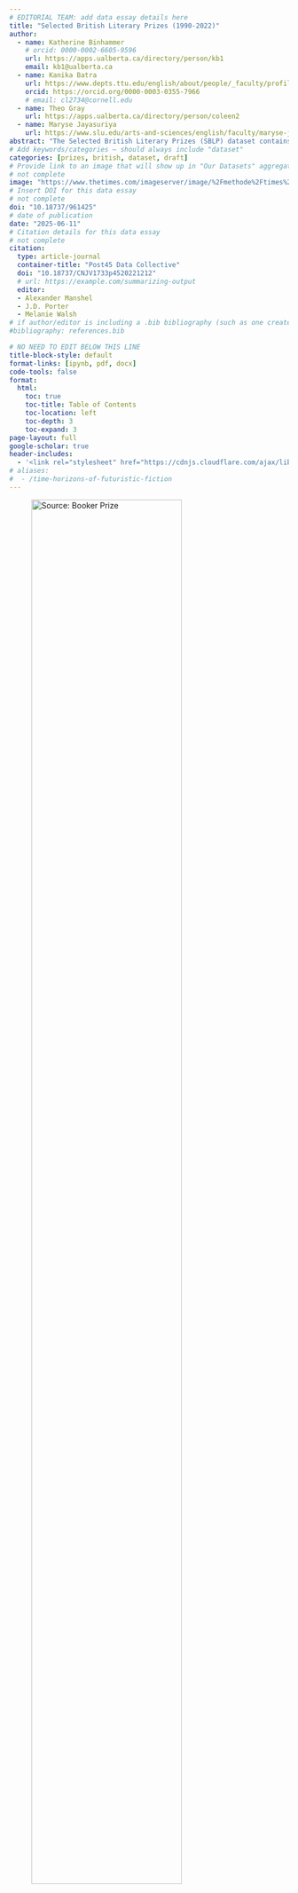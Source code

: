 ```yaml
---
# EDITORIAL TEAM: add data essay details here
title: "Selected British Literary Prizes (1990-2022)"
author:
  - name: Katherine Binhammer
    # orcid: 0000-0002-6605-9596
    url: https://apps.ualberta.ca/directory/person/kb1
    email: kb1@ualberta.ca
  - name: Kanika Batra
    url: https://www.depts.ttu.edu/english/about/people/_faculty/profiles/batra_kanika.php
    orcid: https://orcid.org/0000-0003-0355-7966
    # email: cl2734@cornell.edu
  - name: Theo Gray
    url: https://apps.ualberta.ca/directory/person/coleen2
  - name: Maryse Jayasuriya
    url: https://www.slu.edu/arts-and-sciences/english/faculty/maryse-jayasuriya.php
abstract: "The Selected British Literary Prizes (SBLP) dataset contains information on nine major literary prizes in the U.K. from 1990 to 2022 and demographic information on 682 prize winners and shortlisted authors. The prizes included are the James Tait Black Memorial Prize, Costa Book Award, The Booker Prize, Women’s Prize for Fiction, The Gold Dagger Award, The British Science Fiction Association Award, The T.S. Eliot Prize for Poetry, The Ted Hughes Award for New Work in Poetry, and The Baillie Gifford Prize for Non-Fiction."
# Add keywords/categories — should always include "dataset"
categories: [prizes, british, dataset, draft]
# Provide link to an image that will show up in "Our Datasets" aggregation
# not complete
image: "https://www.thetimes.com/imageserver/image/%2Fmethode%2Ftimes%2Fprod%2Fweb%2Fbin%2F17ab84be-47ff-11ed-bad9-7fa0c293ad00.jpg?crop=1600%2C900%2C0%2C0&format=webp&resize=1500"
# Insert DOI for this data essay
# not complete
doi: "10.18737/961425"
# date of publication
date: "2025-06-11"
# Citation details for this data essay
# not complete
citation:
  type: article-journal
  container-title: "Post45 Data Collective"
  doi: "10.18737/CNJV1733p4520221212"
  # url: https://example.com/summarizing-output
  editor:
  - Alexander Manshel
  - J.D. Porter
  - Melanie Walsh
# if author/editor is including a .bib bibliography (such as one created from Zotero) for cited sources, uncomment and provide the correct reference here
#bibliography: references.bib

# NO NEED TO EDIT BELOW THIS LINE
title-block-style: default
format-links: [ipynb, pdf, docx]
code-tools: false
format: 
  html:
    toc: true
    toc-title: Table of Contents
    toc-location: left
    toc-depth: 3
    toc-expand: 3
page-layout: full
google-scholar: true 
header-includes:
  - '<link rel="stylesheet" href="https://cdnjs.cloudflare.com/ajax/libs/font-awesome/6.0.0-beta3/css/all.min.css">'
# aliases:
#  - /time-horizons-of-futuristic-fiction
---
```


```{=html}
<!-- EDITORIAL TEAM: Create a new directory in posts/ with appropriate title for data essay (which will become the URL slug, e.g. /nea-creative-writing-fellowships becomes https://post45-data-collective.github.io/website/posts/nea-creative-writing-fellowships/).

Then, duplicate this template, rename it index.qmd, and place it inside the appropriate directory inside /posts.

Then fill in the rest of the information above and below. -->
```

<!-- Include image for data essay -->

![Source: [Booker Prize](https://www.thetimes.com/imageserver/image/%2Fmethode%2Ftimes%2Fprod%2Fweb%2Fbin%2F17ab84be-47ff-11ed-bad9-7fa0c293ad00.jpg?crop=1600%2C900%2C0%2C0&format=webp&resize=1500)](https://www.thetimes.com/imageserver/image/%2Fmethode%2Ftimes%2Fprod%2Fweb%2Fbin%2F17ab84be-47ff-11ed-bad9-7fa0c293ad00.jpg?crop=1600%2C900%2C0%2C0&format=webp&resize=1500){fig-align="center" width="80%"}

<!-- Include brief introduction to/description of data essay  -->

<!-- If there are multiple datasets, please provide a title for each dataset with its own description  -->


# Data Table

```ojs
//|echo: false
import {viewof dataSummaryView, Tabulator, viewof selectedColumns, viewof dataSet, tableContainer, fetchData, generateTabulatorTableFromCSV, progress, progressbar} from "8bb63a6cde9addff"
```


```ojs
//|echo: false
//|output: false
raw_data = fetchData("https://raw.githubusercontent.com/Post45-Data-Collective/data/refs/heads/main/british_literary_prizes/british_literary_prizes-1990-2022.csv")
```


```ojs
//|echo: false
//|output: false

// Example usage
generateTabulatorTableFromCSV(
  "#table-container4",

  "https://raw.githubusercontent.com/Post45-Data-Collective/data/refs/heads/main/british_literary_prizes/british_literary_prizes-1990-2022.csv",
  {
    displayedColumns: ["prize_year", "prize_alias", "first_name", "last_name", "gender", "sexuality","prize_genre", "prize_institution", "prize_name",
          "uk_residence",
        "ethnicity_macro", "ethnicity",
        "highest_degree", "degree_field", "degree_field_category", "degree_institution",
        "book_title", "person_role", "viaf", "book_id", "person_id", "prize_id"],

    columnPopups: [
  "Year the prize was awarded",                      // prize_year

  "Name of the prize currently",              // prize_alias
  "Author's first name",                             // given_name
  "Author's last name",                            // family_name
  "Author's gender (self-declared or public)",       // gender
  "Author's sexuality (self-declared or public)",    // sexuality
  "Genre category of the awarded book",              // prize_genre
  "Institution that sponsored the prize",            // prize_institution
  "Name of the prize at time of award",              // prize_name,
  "Whether the author holds UK residence status",    // uk_residence
  "Ethnicity macro category (standardized)",         // ethnicity_macro
  "Author's ethnicity (self-declared or public)",    // ethnicity
  "Highest level of post-secondary education",       // highest_degree
  "Field of study for highest degree",               // degree_field
  "Degree field macro category (standardized)",      // degree_field_category
  "Institution where the highest degree was earned", // degree_institution
  "Title of the awarded or shortlisted book",        // book_title
  "Whether author won or was shortlisted",           // person_role
  "VIAF identifier for the author",                  // viaf
  "Unique identifier for the book in this dataset",  // book_id
  "Unique identifier for the author in this dataset",// person_id
  "Unique identifier for the prize in this dataset"  // prize_id
],
    columnWidths: { "prize_name": "30px", "prize_alias": "30px" },
    //currencyColumns: ["prize_amount"],
    categoryColumns: [ "prize_genre", "prize_alias", "prize_name", "gender", "sexuality", "uk_residence",
        "ethnicity_macro", "ethnicity", "highest_degree", "degree_field_category", "person_role"],
     sortColumns: ["prize_year", "prize_name"],
     sortOrders: ["desc"],
    buttonContainerId: "#button-container1",
    rawButtonId: "#download-raw1",
    urlCopyButtonId: "#copy-url1",
  }
);
```

<div id="table-container4" style="height: 500px">
</div>

Download Full Data (including hidden columns)
<div id='button-container'>
  <button id="download-raw1"><i class="fas fa-download"></i></i> Download Full Data</button>
  <button id="copy-url1"><i class="fas fa-copy"></i> Copy Full Data URL</button>
</div>

Download Table Data (including filtered options)

<div id='button-container1'>
  <button id="download-csv"><i class="fas fa-download"></i></i> Download CSV</button>
  <button id="download-json"><i class="fas fa-download"></i></i> Download JSON</button>
  <button id="download-xlsx"><i class="fas fa-download"></i></i> Download Excel</button>
</div>

<div id="progress-container" style="width: 100%; display: block;">
  <progress id="progress-bar" style="width: 100%;" max="100" value="0"></progress>
  <div id="progress-text" style="text-align: center; margin-top: 5px;"></div>
</div>


::: {.callout-tip icon="false"}
## Creative Commons License

<p xmlns:cc="http://creativecommons.org/ns#">

This work is licensed under <a href="https://creativecommons.org/licenses/by/4.0/?ref=chooser-v1" target="_blank" rel="license noopener noreferrer" style="display:inline-block;">CC BY 4.0<img src="https://mirrors.creativecommons.org/presskit/icons/cc.svg?ref=chooser-v1" style="height:22px!important;margin-left:3px;vertical-align:text-bottom;"/><img src="https://mirrors.creativecommons.org/presskit/icons/by.svg?ref=chooser-v1" style="height:22px!important;margin-left:3px;vertical-align:text-bottom;"/></a>

</p>
:::


# Significance and Context

The prizes in this dataset were included based on their prestige, longevity, and an eye towards generic representation of various kinds of fiction, poetry, drama, and non-fiction. They are the James Tait Black Memorial Prize (Fiction and Drama), Costa Book Award (Book of the Year, Novel, First Novel, Poetry, Biography, Childrens), The Booker Prize, Women’s Prize for Fiction, The Gold Dagger Award, The British Science Fiction Association Award, The T.S. Eliot Prize for Poetry, The Ted Hughes Award for New Work in Poetry, and The Baillie Gifford Prize for Non-Fiction. This dataset contains primary categories of information on individual authors comprising gender, sexuality, UK residency, ethnicity, geography and details of educational background, including institutions where the authors acquired their degrees and their fields of study. Along with other similar projects, we aim to provide information to assess the cultural, social and political factors determining literary prestige.1 Our goal  is to contribute to greater transparency in discussions around diversity and equity in literary prize cultures.

# Background and Scholarship

 British literary prizes have been mired in controversies involving selection of juries, their financial entanglements, representation of women and non-binary authors and those from racial and ethnically diverse backgrounds among shortlisted authors.2 Pierre Bourdieu’s concepts of the field of cultural production and symbolic capital are the basis of several important studies of prizes. Very often discussions of British literary prizes have focused on the Booker awards (Auguscik, Cachin and Ducas-Spaed, Norris, Todd, Strongman). In other cases, critics have examined the relationship between prizes and national literary traditions when those traditions are somewhat ex-centric to metropoles as is the case with Canadian and Scottish literature. Examples of this work are Gillian Roberts’s study of prize-winning Canadian authors and Stevie Marsden’s recent analysis of Scottish national literature through the history of the Saltire prize.

Pascale Casanova in *The World Republic of Letters* (2004) and James English in *The Economy of Prestige* (2005) invoke and contest Bourdieu’s sociological insights to discuss implicit assumptions and biases in literary prize cultures. Prizes, English says, “serve simultaneously as a means of recognizing an ostensibly higher, uniquely aesthetic form of value and as an arena in which such value often appears subject to the most businesslike system of production and exchange.” Recognizing that cultural value is always influenced by hierarchies of class, race, gender, or nation, English offers a sociological analysis of contemporary prize culture that is attentive to its market imperatives but does not consider these as the sole arbiter of value or capital. Our research also resonates with Casanova’s thesis about the world literary space or republic of letters constituted and consolidated in European cities such as Paris and London where prizes are one mode of currency in the literary marketplace. Thus, the emergence since the 1980s of writers of African, Asian, Caribbean, and Arab backgrounds in prize lists can be taken as a sign of the ‘worlding’ of British prizes. 

These incisive analyses hinged on nationality sometimes pay insufficient attention to gender, race and/or ethnicity when outlining the contours of the world literary space. Even as prizes gild the reputation of contemporary authors and works with symbolic capital, their reputations are sometimes tarnished by explicit and implicit biases. Other factors are location of prize centers, jury and committee compositions and the influence of corporate publishers. Nevertheless, authors and publishers capitalize prize-winning books in various ways. In the SBLP data the language (English) and the location of prizes (Britain), necessitates a realistic look at literary recognition by the metropole of works by authors from other parts of the world, including Britain’s former colonies. In the late twentieth century and twenty-first century these prizes can also be seen as participating, being influenced by, and in turn influencing *the* prize among prizes, the Nobel. Six  male authors and a woman author in the data – J.M. Coetzee, Abdulrazak Gurnah, Seamus Heaney, Kazuo Ishiguro, Toni Morrison, Orhan Pamuk, and Derek Walcott – were shortlisted or won one or more of these prizes and the Nobel Prize for Literature. 

# Using this Dataset

This data indicates trends in the generation of literary and cultural capital. It will thus be useful to students, scholars, teachers, and literary and cultural historians of contemporary world literature who would like to know more about the relationship between the cultural formation of writers (their gender, sexuality, location, ethnicity, education) and the garnering of literary capital through the awarding of prizes. It will also be of interest to other researchers who are developing similar projects, especially on U.K. or non-U.K. prizes not covered here. As well, researchers might find the ethnicity macro categories we developed useful when considering demographic information on literary authors.

The data can contribute to answering questions such as:

1. How many British writers versus writers with affiliations beyond Britain have been shortlisted/awarded these prizes?  
2. Have prizes improved their record on gender and/or ethnic representation in shortlists and awardees?  
3. What are the economic consequences of prizes for the writer’s career in publishing and media?  
4. Is there a connection between specific educational credentials and/or educational institutions and writers’ chances of being shortlisted or winning?  
5. Are there identifiable trends in the literary styles of shortlisted or winning works in specific years or decades?  
6. In which genres are women, Black, Asian and ethnically diverse writers most likely to be shortlisted and/or awarded?

We hope that besides researchers, prize committees who wish to examine the history of racial, ethnic and gender (dis)parities in a particular award category will now have the SBLP data to make a case for diverse ethnic, gender, and geographical representation.


# Collection and Creation

The SBLP dataset was created by Katherine Binhammer, Kanika Batra, Theo Gray, and Maryse Jayasuriya as part of ongoing research for [*The Orlando Project: Feminist Literary History and Digital Humanities*](https://www.artsrn.ualberta.ca/orlando/). It draws on research for *Volume Four: Revisioning the Contemporary* of a four-volume narrative history based on the [Orlando textbase](https://orlando.cambridge.org/) (Cambridge UP).  Our research goal was to assess the role major British literary prizes play in promoting and circulating contemporary literature and to determine whether the shortlist and winners are representative of a multicultural Britain. PhD candidate Theo Gray did the heavy lifting of data compilation, and their work was compensated with a research assistant stipend from the University of Alberta and the Social Science and Humanities Council of Canada.  The three other scholars are senior faculty at research-intensive universities whose work is incentivized by their institutions in various ways including course releases, sabbaticals, research funding, and merit salary increases.

Data collection began with collaborators deciding upon a list of prizes based on longevity, award monies, genre coverage, and reach within and beyond Britain. Even within these parameters collaborators decided one way to prioritize information on specific awards was by 1\) the year in which they were founded; and 2\) prize money. Theo Gray hand compiled the data on each author in consultation with Katherine Binhammer based on an intersectional feminist approach which included the following: gender, sexuality, UK residency, ethnicity classifications, ethnicity, highest degree, degree institution country, degree institution, degree field category, degree field. Kanika Batra and Theo Gray discussed and arrived at the macro and parsed ethnicity categories. The main sources of information on each author were prize websites, author websites, author bios, profiles, obituary articles, interviews, podcasts, and recorded readings. Wherever possible, scholarly sources such as encyclopedias and biographical dictionaries were consulted, though because our focus was on the past few decades, such material was limited. Maryse Jayasuiya and Kanika Batra cross-checked the parsed ethnicity information with categorical complexities noted for further questioning. Collaborators met from January 2024-May 2025 to clarify and refine various categories balancing granularity and generality.

## Metadata Discussion
**Prize names:** For purposes of aggregation, we decided to normalize historic prize names to their contemporary forms in addition to their prize\_id column. This was done with an additional column (prize\_alias) that clarifies that, for instance, the “Whitbread Biography,” “Whitbread Biography Award,” and “Costa Biography” are all part of the same prize series even though they have gone by different names at different times. The same is the case with the “Booker” and the “Man Booker.”

**Prize dates** include prizes awarded from 1990 to 2022\. Although some of the prizes in the SBLP data were instituted much earlier, these dates were decided to indicate recent trends among shortlisted and winning authors. Further, the establishment of newer awards like Women’s and Ted Hughes allows for comparisons across older ones such as James Tait and the Booker within a similar time frame without creating too many data discrepancies.

**Ethnicity** was labeled primarily by the ways in which authors identified themselves. The sources were the same as those for compiling the data on the authors, with the 2021 UK census classifications and UK Guidelines for Writing about Ethnicity as points of reference. Our aim is to “decouple ethnicity, as it functions in the dominant discourse, from its equivalence with nationalism, imperialism, racism and the state, which are the points of attachment around which a distinctive British or, more accurately, English ethnicity have been constructed” (Hall).  A further discussion of the knotty ethical considerations of collecting ethnicity data is included below.

**Gender and Sexuality** of an author is understood to be fluid. The author’s self-identification of gender was prioritized over other gender assignments. Some gender assignments and pronouns may have subsequently changed from the three used in the data: “man,” “woman,” and “non-binary.” Unless self-identified as “queer” (which includes LBGTQ2+), an author’s sexuality is listed as “unknown,” to indicate that sexuality exists on a continuum between straight and queer, and to indicate that many straight authors do not feel the need to identify their sexuality explicitly, though it may be deduced from their biographies or interviews. We include sexuality because considering it allows for a politics of ethnicity premised on diversity and difference to emerge (Hall) and because it undermines the idea of cis hetero white Englishness as an unmarked but nevertheless normative ethnicity.  Roughly six percent of the authors in the dataset identify as queer, and one author identified himself as straight.

**Educational** classifications were based on the author’s highest degree. Data collected includes the institution where the authors acquired their degrees, degree institution country, and the level of highest degree attained. In addition, a set of degree field macro-categories was created to track patterns in academic training, while preserving data on the degree fields (which varied from person to person and institution to institution). The categories were Writing, Arts, History and Cultural Studies, Language and Literature, Law, Math, and Sciences, Philosophy and Theology, Politics and Economics, Medicine and Social Work, Multiple, none, and unknown. Here too, the information provided by the author was the first basis of the labels. In some cases, one or more of these pieces of information was not available. Where either the degree field, country, institution, or degree, or more than one of these was not traceable with certainty, it was listed as “unknown.”

**Linked Data:** Finally, where viaf codes could be found for authors, these are included.

# Description

The columns in the dataset include:

**prize\_id**: unique prize identifier used in the SBLP dataset

**prize\_alias:** name of the prize awarded, regularized to the most current name

**prize\_name**: name of the prize awarded, at the time of award

**prize\_institution**: institution that sponsored the prize

**prize\_year**: year the prize was awarded

**prize\_genre**: genre category of book that the prize was awarded to

**person\_id**: unique author identifier used in the SBLP dataset, assigned in order of entity entry to the dataset

**person\_role**: whether author was shortlisted or won the prize

**last\_name**: family name of author

**first\_name**: given name of author

**name**: full name author in family name, given name format

**gender**: author’s gender, as self-declared/publicly available

**sexuality**: author’s sexuality, as self-declared/publicly available

**uk\_residence**: whether the author holds residence status in the UK at the time of data gathering

**ethnicity\_macro**: ethnicity macro category, as created for this dataset 

**ethnicity**: ethnicity as self-declared/publicly available	

**highest\_degree**: highest level of post-secondary education

**degree\_institution**: institution from which the highest degree was attained

**degree\_field\_category**: degree macro category, as created for this dataset

**degree\_field**: field of study, as self-declared/publicly available

**viaf**: virtual internet authority file code

**book\_id**: unique book identifier used in the SBLP dataset

**book\_title**: title of the awarded or shortlisted book

# Ethical Considerations

All of the information in this dataset is publicly available. Information about a writer’s location, gender identity, race, ethnicity, or education from scholarly and public sources can be sensitive. The data provided here enables the study of broad patterns and is not intended as definitive. 

Requests to correct, amend, or remove any sensitive information will be honored. Please contact Katherine Binhammer ([kb1@ualberta.ca](mailto:kb1@ualberta.ca))  or Kanika Batra ([kanika.batra@ttu.edu](mailto:kanika.batra@ttu.edu)) with any questions or concerns.

## Notes on Ethnic Identifications

Collecting data to group authors' ethnicity and making general claims about writers is perhaps the most challenging component of our research. Following important Black cultural studies work we recognize that both race and ethnicity are “discursive constructs” and “sliding signifiers.” Further, ethnic groups in official UK data combine different aspects of individual identity, and many of the categories are informed by historical ideas of race (Mirza). UK government guidelines for writing about ethnicity explicitly state that they refer to ethnicity and not race because: surveys usually ask people for their ethnicity and not their race; using consistent terms helps people to understand their data. We are aware that these guidelines obscure racial identifiers and racial biases.

We began by using the UK census categories but quickly found that they were not adequate to the complexities of our specific needs since they apply to UK citizens whereas our dataset includes international authors. Thus, we assembled three tiers of data. Self-identification of authors was recorded, as well as the UK census category if the author resided in the UK. In addition, all authors, both UK residents and international, were grouped into ethnicity macro categories. As the SBLP collects data on UK-based prizes, the ethnicity categories under which authors are grouped have a UK slant, even though sometimes these may not be as valid or as applicable in the case of international authors where other factors might have greater relevance.

Once the data had been compiled, a major question which emerged was granularity and whether it was possible to group certain definitions to make larger claims about white and non-white identities. As this is a common concern in data representation, we talked about the possibility of collapsing ethnicity classifications. Here we worked simultaneously with geographical location, cultural background, racial self-identification, and UK ethnicity categories. We worked with race, ethnicity and national assignments when we collapsed White Canadian, White American, White Australian, White New Zealander, White South African, Bulgarian, Croatian-Iranian American, Iranian American, Turkish American, Icelandic, Spanish, Dutch, German, Swedish, Albanian, Slavic Australian, English-Canadian into “Non-UK White.” Similarly, in “Estonian British,” “Chinese British,” or “British Mauritian,” the placement of British or another nationality first depended on various factors. Some authors hold dual nationalities while others claim British as their primary national identity though they may have lived in another country for most of their writerly careers. A select few may place either nationality first depending on where their books are published and the primary readership they hope to attract. Finally, some diasporic authors claim British nationality as primary though they may not yet have acquired formal UK citizenship.

We faced a similar ethical dilemma when deliberating whether to include Trinidadian British, Jamaican Chinese British, British Guyanese, Jamaican British under “British Caribbean,” as it flattens distinct Caribbean national identities. Moreover, as “British Caribbean” is more accepted than “Caribbean British,” the former does not accurately represent authors who place their island Caribbean identities foremost. We finally decided on “Caribbean,” as a macro category. Another added complication is that some ethnic groups are also nationalities such as Bangladeshi, Chinese, Indian, and Pakistani. Often there are clear cultural and religious connections between some of these groups; at other times these connections are less cultural than regional or geographic. We made considered decisions regarding other macro categories. Indian, Pakistani, Bengali, Bangladeshi, Malaysian, Sri Lankan, Hong Kong authors can be categorized as “South Asian” and/or “Asian.” We ultimately decided on “Asian” as a more capacious, though less geographically specific and culturally connected category.

A few examples may help explain these complications. A major literary figure such as Caryl Phillips is subsumed under the macro ethnicity category “Caribbean” though in fact he was born in St. Kitts, educated and wrote in Britain, and has been based in the US for several decades. Phillips’ ethnicity in the appended Ethnicity Data Table as “Kittian British American” allows for capturing some of his multiple affiliations. Similarly, Gillian Slovo was born inSouth Africa but has lived in Britain since her family were political exiles there during the apartheid years. Her ethnicity comprises White South African roots and British domicile.  Other instances of controversial categorization may be American born authors, Ottessa Moshfegh and Azadeh Moaveni, both of whom have Iranian parents, listed as “Non-UK White” in the ethnicity macro category.

We hope the ethnicity table accompanying the dataset will be useful to researchers who wish to examine the proximities of ethnicity to race, religion, nationality, language and sometimes country of domicile. As the administrative centers of the prizes are in the UK, the ethnic macro categories remain relevant to the data, despite these complications and contestations. Ethnicity data, even when categorized according to tidy data principles, remains complicated. Researchers who wish to categorize authors differently than the macro categories we use may do so using the parsed identities in the ethnicity table.

With these qualifications. ethnicity as used in the data accomplishes the following goals:

1. challenges pseudo-conceptualization and harmful actualization of race as a vertical hierarchy of white and Black/non-white by positing ethnicity as a horizontal relationality of cultural similarities/differences within and between groups;  
2. bypasses the biological essentialism and normative binarism that is currently associated with rigid racial classifications;  
3. expresses the most effective articulations of ethnicity as cultural identities impacted by processes of globalization including the flow and movement of people, ideas, goods, capital, and technologies, though assimilationist hegemonic versions of ethnicity exist.

Ultimately, we developed the following macro categories which combine race, ethnicity, national affiliation and/or geography (the table below outlines the sub-categories): African, Asian, White American, Non-White American, Black British, Caribbean, Irish, Jewish, Non-U.K. White, unknown and White British. In Britain, as in other parts of the world mentioned in the macro categories, it is often difficult to distinguish various mixed-race ethnicities. We placed mixed race authors in the ethnic macro categories we developed, as explained at the beginning of this paragraph. Authors like Zadie Smith (one white and one black parent) or Hannah Lowe (one white and one mixed-race parent) are listed as Black British or Caribbean respectively based on the way they situate themselves in interviews, writings, promotion and publicity. Mixed race authors are not counted twice in the data.

## Data Table

```ojs
//|echo: false
//|output: false
raw_data2 = fetchData("https://raw.githubusercontent.com/Post45-Data-Collective/data/refs/heads/main/british_literary_prizes/british_literary_prizes-ethnicity-1990-2022.csv")
```


```ojs
//|echo: false
//|output: false

// Example usage
generateTabulatorTableFromCSV(
  "#table-container2",

  "https://raw.githubusercontent.com/Post45-Data-Collective/data/refs/heads/main/british_literary_prizes/british_literary_prizes-ethnicity-1990-2022.csv",
  {
     displayedColumns: ["person_id", "ethnicity_parsed"],
    //     "given_name", "family_name", "gender", "sexuality", "uk_residence",
    //     "ethnicity_macro", "ethnicity",
    //     "highest_degree", "degree_field", "degree_field_category", "degree_institution",
    //     "book_title", "person_role", "viaf", "book_id", "person_id", "prize_id"],

  //   columnPopups: [
  // "Year the prize was awarded",                      // prize_year
  // "Name of the prize at time of award",              // prize_name
  // "Genre category of the awarded book",              // prize_genre
  // "Institution that sponsored the prize",            // prize_institution
  // "Author's given name",                             // given_name
  // "Author's family name",                            // family_name
  // "Author's gender (self-declared or public)",       // gender
  // "Author's sexuality (self-declared or public)",    // sexuality
  // "Whether the author holds UK residence status",    // uk_residence
  // "Ethnicity macro category (standardized)",         // ethnicity_macro
  // "Author's ethnicity (self-declared or public)",    // ethnicity
  // "Highest level of post-secondary education",       // highest_degree
  // "Field of study for highest degree",               // degree_field
  // "Degree field macro category (standardized)",      // degree_field_category
  // "Institution where the highest degree was earned", // degree_institution
  // "Title of the awarded or shortlisted book",        // book_title
  // "Whether author won or was shortlisted",           // person_role
  // "VIAF identifier for the author",                  // viaf
  // "Unique identifier for the book in this dataset",  // book_id
  // "Unique identifier for the author in this dataset",// person_id
  // "Unique identifier for the prize in this dataset"  // prize_id
// ],
     columnWidths: { "ethnicity_parsed": "10px"},
    //currencyColumns: ["prize_amount"],
    categoryColumns: [ "ethnicity_parsed"],
    //     "ethnicity_macro", "ethnicity", "highest_degree", "degree_field_category", "person_role"],
    //  sortColumns: ["prize_year"],
    //  sortOrders: ["desc"],
      buttonContainerId: "#button-container2",
    rawButtonId: "#download-raw2",
    urlCopyButtonId: "#copy-url2",
  }
);
```


<div id="table-container2" style="height: 500px">
</div>

Download Full Data (including hidden columns)
<div id='button-container'>
  <button id="download-raw2"><i class="fas fa-download"></i></i> Download Full Data</button>
  <button id="copy-url2"><i class="fas fa-copy"></i> Copy Full Data URL</button>
</div>

Download Table Data (including filtered options)

<div id='button-container2'>
  <button id="download-csv"><i class="fas fa-download"></i></i> Download CSV</button>
  <button id="download-json"><i class="fas fa-download"></i></i> Download JSON</button>
  <button id="download-xlsx"><i class="fas fa-download"></i></i> Download Excel</button>
</div>


**Asian:** Bangladeshi; Bengali; British Bangladeshi; Cantonese British; Chinese; Chinese American; Chinese British; Chinese Canadian; German Indian; Hong Kong; Indian; Indian American; British Indian; Indian Canadian; Indian English; Indian Welsh; Japanese; Japanese American; Malaysian; Pakistani; Pakistani Scottish; Sri Lankan; Sri Lankan Tamil; Sri Lankan Sinhalese; Vietnamese American; Vietnamese French American

**Non- White American:** Black American; Ethiopian American; Ghanaian American; Dominican American; Indian American; Indigenous American; Mexican

**Black British:** Black British; Black Scottish; British Guyanese; British Kenyan; British Mauritian; British Nigerian; Jamaican British; Nigerian Scottish; Scottish Sierra Leonian; Somali British; Trinidadian British; Zambian British

**Caribbean:** Jamaican; Jamaican Chinese British; Kittitian; Mixed Caribbean; St Lucian; Trinidadian

**Irish:** British Irish; Irish; Irish American; Irish Canadian; Scottish Irish

**Jewish:** Dutch Jewish; Jewish; Jewish American; Jewish Australian; Jewish British; Jewish Canadian; Jewish English; Jewish South African; Welsh Jewish

**Non-UK White:** Albanian; Belarusian; Belgian British; Bulgarian; Canadian; Canadian American; Dutch; Dutch Sri Lankan; English-Canadian; Estonian British; French Canadian; French, English, Dutch; German; German American; German Australian; Greek American; Hungarian; Hungarian British; Hungarian English; Icelandic; Italian; Italian American; Russian Canadian; Scottish American; Serbian American; Slavic Australian; Spanish; Swedish; Turkish; Turkish American; Ukrainian; White American; White American Canadian; White Australian; White Canadian; White New Zealander; White South African

**White British:** American British; British; British Australian; Canadian British; English; English American; English French; French British; Italian British; Northern Irish; Norwegian British; Scottish; Turkish English; Welsh; Welsh Maltese; Yugoslavian British

**African:** Tanzanian, Egyptian, Ghanaian, Nigerian

Ethnic categorization is fraught and can only ever be imperfect as there are no stable categories for understanding ethnicity, especially in relation to its obvious metonymic proximities to race, gender, nationality, religion and geography and not-so-obvious proximities to gender and sexuality. Nevertheless, categorization is a necessary part of the process of researching racial, ethnic, and gender inequities in prize culture.

# Endnotes


1\.  Other such projects include: *The Index of Major Literary Prizes in the U.S.* by Claire Grossman, Juliana Spahr, and Stephanie Young, (Post-45 Data Collective) and the work of Nicola Griffith and other members of the Literary Prize Data group ([nicolagriffith.com/2015/09/08/update-on-literary-prize-data-group/](http://nicolagriffith.com/2015/09/08/update-on-literary-prize-data-group/)). The first, The Index of Major Literary Prizes in the U.S. is far more comprehensive than ours; Grossman, Spahr, and Young include 1800 authors, information on 1100 judges and cover 41 prizes in total, from 1918-2020.

The second, Nicola Griffith’s Literary Prize Data Group, sought to “assemble data on English-language literary prizes to get a picture of how gender bias operates within that ecosystem” and covered the Saltire, Asian Man Booker, Hugo, Nebula, Carnegie, Campbell Memorial, Bailey’s/Women’s, and Australian and New Zealand awards. Some of these are the same prizes we focus on. Though Griffiths does not publish an open dataset and the site’s last updates were in 2015, she does provide good information about gender disparities in winners as well as the male focus of the books recognized and rewarded. Neither the race nor the ethnicity of the prizewinners is considered in the findings.

2\.  [UK Guidelines for Writing about Ethnicity](https://www.ethnicity-facts-figures.service.gov.uk/style-guide/writing-about-ethnicity/) state:

"We do not use the terms BAME (black, Asian and minority ethnic) and BME (black and minority ethnic) because they emphasize certain ethnic minority groups (Asian and black) and exclude others (mixed, other and white ethnic minority groups). The terms can also mask disparities between different ethnic groups and create misleading interpretations of data.  
In March 2021, the Commission on Race and Ethnic Disparities recommended that the government stop using the term BAME.  
One of the recommendations in the final report on COVID-19 disparities, published in December 2021, was to refer to ethnic minority groups individually, rather than as a single group.  
This was supported by research commissioned by the Race Disparity Unit (RDU), which found that people from ethnic minorities were 3 times more likely to agree than disagree that the term ‘BAME’ was unhelpful."  
Publications by the Runnymede Trust, a British race equality and civil rights think tank, use Black and Minority Ethnic (BME) in their reports on racial and ethnic disparities in the UK. Although BME is widely used instead of the now out of favor BAME, we follow The University of Manchester’s Center on the Dynamics of Ethnicity Report, [The impact of Covid-19 and BLM on Black, Asian and ethnically diverse creatives and cultural workers](https://pure.manchester.ac.uk/ws/portalfiles/portal/212029276/Impact_of_covid_and_blm_on_ethnically_diverse_creatives_and_cultural_workers_report.pdf), in using  ‘Black, Asian and ethnically diverse’ as the collective term to refer to racial and ethnic minorities, shortened to ‘ethnically diverse,’ sometimes. Where possible we refer to specific groups.


# Bibliography

Ali, Rosa, Guirand, Stephanie, Byrne, Bridget, Saha, Anamik, & Taylor, Harry (2022). The Impact of Covid-19 and BLM on Black, Asian and Ethnically Diverse Creatives and Cultural Workers. Centre on the Dynamics of Ethnicity and Creative Access. February 2022\. Retrieved from [https://pure.manchester.ac.uk/ws/portalfiles/portal/212029276/Impact\_of\_covid\_and\_blm\_on\_ethnically\_diverse\_creatives\_and\_cultural\_workers\_report.pdf](https://pure.manchester.ac.uk/ws/portalfiles/portal/212029276/Impact_of_covid_and_blm_on_ethnically_diverse_creatives_and_cultural_workers_report.pdf). Accessed 10 April 2025\.

Auguscik, Anna (2017). *Prizing Debate: The Fourth Decade of the Booker Prize and the Contemporary Novel in the UK*. Bielefeld: Transcript.

Cachin, Marie-Françoise, and Sylvie Ducas-Spaes. (2003). “The Goncourt and the Booker: A Tale of Two Prizes.”  *Logos* 14, no. 2: 85–94.

Casanova, Pascale. (2004). *The World Republic of Letters*. Cambridge: Harvard University Press.

English, James F. (2009). *The Economy of Prestige: Prizes, Awards, and the Circulation of Cultural Value*. Harvard University Press, 2009\.

Griffith, Nicola. Literary Prize Data Group. (2015). [nicolagriffith.com/2015/09/08/update-on-literary-prize-data-group/](http://nicolagriffith.com/2015/09/08/update-on-literary-prize-data-group/).  Accessed June 6, 2025\.

Grossman, Claire, Juliana Spahr, and Stephanie Young. (2022). “The Index of Major Literary Prizes in the US.” Edited by Dan Sinykin and Melanie Walsh. *Post45 Data Collective*, December. [https://doi.org/10.18737/CNJV1733p4520221212](https://doi.org/10.18737/CNJV1733p4520221212).

Hall, Stuart. (2006). “New Ethnicities.” In *Stuart Hall: Critical Dialogues in Cultural Studies,* David Morley and Kuan-Hsing Chen (eds.). New York: Routledge, 442--451.

Hill, Michael DeRell. (2013). *The Ethics of Swagger: Prizewinning African American Novels, 1977-1993*. Columbus: Ohio State University Press. [https://muse.jhu.edu/pub/30/oa\_monograph/book/23951/pdf](https://muse.jhu.edu/pub/30/oa_monograph/book/23951/pdf). Accessed June 6, 2025\.

Manshel, Alexander and Melanie Walsh. (2023). ‘What 35 Years of Data Can Tell Us About Who Will Win the National Book Award.’ *Public Books*. November 6\. [https://www.publicbooks.org/what-35-years-of-data-can-tell-us-about-who-will-win-the-national-book-award/](https://www.publicbooks.org/what-35-years-of-data-can-tell-us-about-who-will-win-the-national-book-award/). Accessed June 6, 2025\. 

Marsden, Stevie. (2021). *Prizing Scottish Literature: A Cultural History of the Saltire Society Literary Awards*. London: Anthem, 2021\.

Mirza, Heidi Safia and Warwick, Ross (2022). ‘Race and Ethnicity’ IFS Report, No.  
R230, ISBN 978-1-80103-108-0, Institute for Fiscal Studies (IFS), London, [https://doi.org/10.1920/re.ifs.2022.0230](https://doi.org/10.1920/re.ifs.2022.0230)

Norris, Sharon. (2006). ‘The Booker Prize: A Bourdieusian Perspective.’ *Journal for Cultural Research* 10, no. 2: 139– 58 (141), doi:10.1080/14797580600624752.

Norris, Shannon. (2006b). ‘Recontextualising the Booker’, in *Fiction and Literary Prizes in Great Britain*. Wolfgang Görtschacher and Holger Klein, with Claire Squires (eds.). Vienna: Praesens, 20– 37\.

Rambsy, Howard II. (2022).’ The Consequences of Competition: Book Awards and Twenty-first Century Black Poetry.’ *Book History* *25* (1), 269-293. [https://dx.doi.org/10.1353/bh.2022.0001](https://dx.doi.org/10.1353/bh.2022.0001). Accessed June 6, 2025\.

Roberts, Gillian. (2011). *Prizing Literature: The Celebration and Circulation of National Culture*. Toronto: University of Toronto Press.

Strongman, Luke. (2002). *The Booker Prize and the Legacy of Empire*. New York: Rodopi.

Todd, Richard. (1996).*Consuming Fictions: The Booker Prize and Fiction in Britain Today*. London: Bloomsbury.

Gov.uk. “Writing about Ethnicity.” (2024). [https://www.ethnicity-facts-figures.service.gov.uk/style-guide/writing-about-ethnicity/](https://www.ethnicity-facts-figures.service.gov.uk/style-guide/writing-about-ethnicity/). Accessed June 6, 2025\.  


<link href="https://unpkg.com/tabulator-tables@6.3.0/dist/css/tabulator.min.css" rel="stylesheet">
<script src="https://unpkg.com/tabulator-tables@6.3.0/dist/js/tabulator.min.js"></script>

<!-- Excel script -->
<script type="text/javascript" src="https://oss.sheetjs.com/sheetjs/xlsx.full.min.js"></script>

